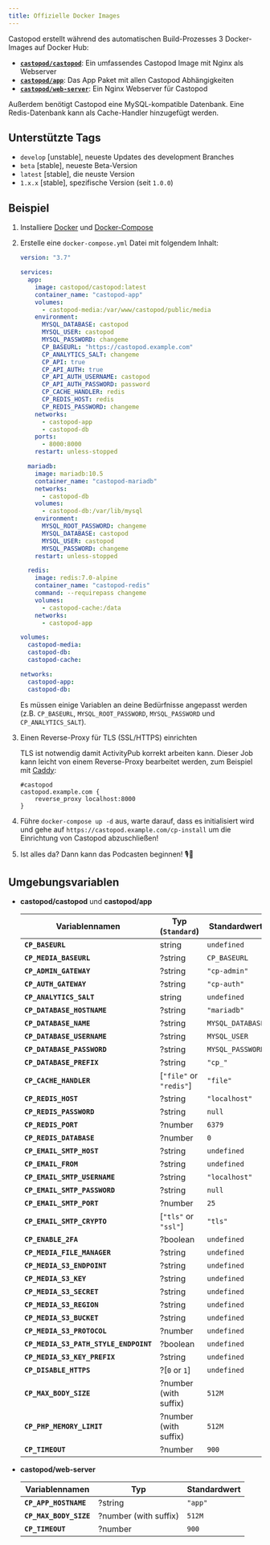 ```yaml
---
title: Offizielle Docker Images
---
```


Castopod erstellt während des automatischen Build-Prozesses 3 Docker-Images auf
Docker Hub:

- [**`castopod/castopod`**](https://hub.docker.com/r/castopod/castopod): Ein
  umfassendes Castopod Image mit Nginx als Webserver
- [**`castopod/app`**](https://hub.docker.com/r/castopod/app): Das App Paket mit
  allen Castopod Abhängigkeiten
- [**`castopod/web-server`**](https://hub.docker.com/r/castopod/web-server): Ein
  Nginx Webserver für Castopod

Außerdem benötigt Castopod eine MySQL-kompatible Datenbank. Eine Redis-Datenbank
kann als Cache-Handler hinzugefügt werden.

## Unterstützte Tags

- `develop` [unstable], neueste Updates des development Branches
- `beta` [stable], neueste Beta-Version
- `latest` [stable], die neuste Version
- `1.x.x` [stable], spezifische Version (seit `1.0.0`)

## Beispiel

1. Installiere [Docker](https://docs.docker.com/get-docker/) und
   [Docker-Compose](https://docs.docker.com/compose/install/)

2. Erstelle eine `docker-compose.yml` Datei mit folgendem Inhalt:

   ```yml
   version: "3.7"

   services:
     app:
       image: castopod/castopod:latest
       container_name: "castopod-app"
       volumes:
         - castopod-media:/var/www/castopod/public/media
       environment:
         MYSQL_DATABASE: castopod
         MYSQL_USER: castopod
         MYSQL_PASSWORD: changeme
         CP_BASEURL: "https://castopod.example.com"
         CP_ANALYTICS_SALT: changeme
         CP_API: true
         CP_API_AUTH: true
         CP_API_AUTH_USERNAME: castopod
         CP_API_AUTH_PASSWORD: password
         CP_CACHE_HANDLER: redis
         CP_REDIS_HOST: redis
         CP_REDIS_PASSWORD: changeme
       networks:
         - castopod-app
         - castopod-db
       ports:
         - 8000:8000
       restart: unless-stopped

     mariadb:
       image: mariadb:10.5
       container_name: "castopod-mariadb"
       networks:
         - castopod-db
       volumes:
         - castopod-db:/var/lib/mysql
       environment:
         MYSQL_ROOT_PASSWORD: changeme
         MYSQL_DATABASE: castopod
         MYSQL_USER: castopod
         MYSQL_PASSWORD: changeme
       restart: unless-stopped

     redis:
       image: redis:7.0-alpine
       container_name: "castopod-redis"
       command: --requirepass changeme
       volumes:
         - castopod-cache:/data
       networks:
         - castopod-app

   volumes:
     castopod-media:
     castopod-db:
     castopod-cache:

   networks:
     castopod-app:
     castopod-db:
   ```

   Es müssen einige Variablen an deine Bedürfnisse angepasst werden (z.B. `CP_BASEURL`, `MYSQL_ROOT_PASSWORD`, `MYSQL_PASSWORD` und
   `CP_ANALYTICS_SALT`).

3. Einen Reverse-Proxy für TLS (SSL/HTTPS) einrichten

   TLS ist notwendig damit ActivityPub korrekt arbeiten kann. Dieser Job kann
   leicht von einem Reverse-Proxy bearbeitet werden, zum Beispiel mit
   [Caddy](https://caddyserver.com/):

   ```
   #castopod
   castopod.example.com {
       reverse_proxy localhost:8000
   }
   ```

4. Führe `docker-compose up -d` aus, warte darauf, dass es initialisiert wird
   und gehe auf `https://castopod.example.com/cp-install` um die Einrichtung
   von Castopod abzuschließen!

5. Ist alles da? Dann kann das Podcasten beginnen! 🎙️🚀

## Umgebungsvariablen

- **castopod/castopod** und **castopod/app**

  | Variablennamen                        | Typ (`Standard`)        | Standardwert     |
  | ------------------------------------- | ----------------------- | ---------------- |
  | **`CP_BASEURL`**                      | string                  | `undefined`      |
  | **`CP_MEDIA_BASEURL`**                | ?string                 | `CP_BASEURL`     |
  | **`CP_ADMIN_GATEWAY`**                | ?string                 | `"cp-admin"`     |
  | **`CP_AUTH_GATEWAY`**                 | ?string                 | `"cp-auth"`      |
  | **`CP_ANALYTICS_SALT`**               | string                  | `undefined`      |
  | **`CP_DATABASE_HOSTNAME`**            | ?string                 | `"mariadb"`      |
  | **`CP_DATABASE_NAME`**                | ?string                 | `MYSQL_DATABASE` |
  | **`CP_DATABASE_USERNAME`**            | ?string                 | `MYSQL_USER`     |
  | **`CP_DATABASE_PASSWORD`**            | ?string                 | `MYSQL_PASSWORD` |
  | **`CP_DATABASE_PREFIX`**              | ?string                 | `"cp_"`          |
  | **`CP_CACHE_HANDLER`**                | [`"file"` or `"redis"`] | `"file"`         |
  | **`CP_REDIS_HOST`**                   | ?string                 | `"localhost"`    |
  | **`CP_REDIS_PASSWORD`**               | ?string                 | `null`           |
  | **`CP_REDIS_PORT`**                   | ?number                 | `6379`           |
  | **`CP_REDIS_DATABASE`**               | ?number                 | `0`              |
  | **`CP_EMAIL_SMTP_HOST`**              | ?string                 | `undefined`      |
  | **`CP_EMAIL_FROM`**                   | ?string                 | `undefined`      |
  | **`CP_EMAIL_SMTP_USERNAME`**          | ?string                 | `"localhost"`    |
  | **`CP_EMAIL_SMTP_PASSWORD`**          | ?string                 | `null`           |
  | **`CP_EMAIL_SMTP_PORT`**              | ?number                 | `25`             |
  | **`CP_EMAIL_SMTP_CRYPTO`**            | [`"tls"` or `"ssl"`]    | `"tls"`          |
  | **`CP_ENABLE_2FA`**                   | ?boolean                | `undefined`      |
  | **`CP_MEDIA_FILE_MANAGER`**           | ?string                 | `undefined`      |
  | **`CP_MEDIA_S3_ENDPOINT`**            | ?string                 | `undefined`      |
  | **`CP_MEDIA_S3_KEY`**                 | ?string                 | `undefined`      |
  | **`CP_MEDIA_S3_SECRET`**              | ?string                 | `undefined`      |
  | **`CP_MEDIA_S3_REGION`**              | ?string                 | `undefined`      |
  | **`CP_MEDIA_S3_BUCKET`**              | ?string                 | `undefined`      |
  | **`CP_MEDIA_S3_PROTOCOL`**            | ?number                 | `undefined`      |
  | **`CP_MEDIA_S3_PATH_STYLE_ENDPOINT`** | ?boolean                | `undefined`      |
  | **`CP_MEDIA_S3_KEY_PREFIX`**          | ?string                 | `undefined`      |
  | **`CP_DISABLE_HTTPS`**                | ?[`0` or `1`]           | `undefined`      |
  | **`CP_MAX_BODY_SIZE`**                | ?number (with suffix)   | `512M`           |
  | **`CP_PHP_MEMORY_LIMIT`**             | ?number (with suffix)   | `512M`           |
  | **`CP_TIMEOUT`**                      | ?number                 | `900`            |

- **castopod/web-server**

  | Variablennamen         | Typ                   | Standardwert |
  | ---------------------- | --------------------- | ------------ |
  | **`CP_APP_HOSTNAME`**  | ?string               | `"app"`      |
  | **`CP_MAX_BODY_SIZE`** | ?number (with suffix) | `512M`       |
  | **`CP_TIMEOUT`**       | ?number               | `900`        |
